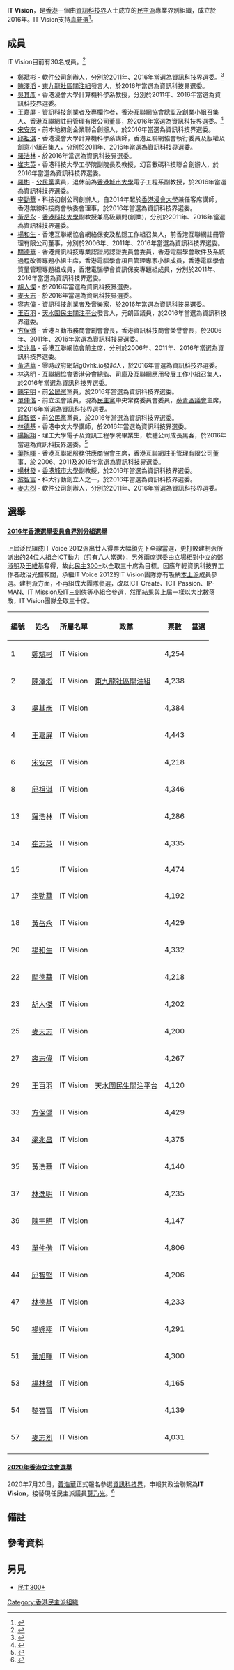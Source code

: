 {{香港政黨表
|中文名稱=IT Vision
|英文名稱=
|黨徽文件名 = 
|頭銜1=
|姓名1=
|創立=2016年11月13日
|總部=
|黨員人數=  
|象徵顏色= [[橙色|橙色]]
|色彩編碼= #F37943
|政黨口號=
|立法會議席 = {{Infobox political party/seats|0|70|hex={{Party meta/color/IT Vision}}}}
|區議會議席 = {{Infobox political party/seats|2|479|hex={{Party meta/color/IT Vision}}}}
|選舉委員會選委數目={{Infobox political party/seats|30|1200|{{Party meta/color/IT Vision}}}}
|政治派系 = [[民主派_(香港)|民主派]]
|意識形態 = [[民主主義|民主主義]]
|政治立场 = [[大帳篷|大帳篷]]
|網站=[https://www.itvision.hk/ itvision.hk]
}}

'''IT Vision'''，是[[香港|香港]]一個由[[資訊科技界功能界別|資訊科技界]]人士成立的[[民主派_(香港)|民主派]]專業界別組織，成立於2016年。IT Vision支持[[真普選|真普選]]<ref>{{cite news |title= IT Vision 政綱 |url= https://www.itvision.hk/zh/%e6%94%bf%e7%b6%b1/ |accessdate= 2016-11-18 |publisher= IT Vision |date= 2016-11-18 |archive-url= https://web.archive.org/web/20200715230243/https://www.itvision.hk/zh/%E6%94%BF%E7%B6%B1/ |archive-date= 2020-07-15 |dead-url= no }}</ref>。

==成員==
IT Vision目前有30名成員。<ref>{{cite news |title= IT Vision 成員 |url= https://www.itvision.hk/zh/成員/ |accessdate= 2018-11-27 |publisher= IT Vision |date= 2016-11-18 |archive-url= https://web.archive.org/web/20200715222441/https://www.itvision.hk/zh/%E6%88%90%E5%93%A1/ |archive-date= 2020-07-15 |dead-url= no }}</ref>
*[[鄭斌彬|鄭斌彬]] - 軟件公司創辦人，分別於2011年、2016年當選為資訊科技界選委。<ref>{{cite news |title= 1 – 鄭斌彬, Ben |url= https://www.itvision.hk/zh/portfolio_page/鄭斌彬-ben/ |accessdate= 2016-11-18 |publisher= IT Vision |date= 2016-11-18 |dead-url= no |archive-date= 2020-07-20 |archive-url= https://web.archive.org/web/20200720133135/https://www.itvision.hk/zh/portfolio_page/%E9%84%AD%E6%96%8C%E5%BD%AC-ben/ }}</ref>
*[[陳澤滔|陳澤滔]] - [[東九龍社區關注組|東九龍社區關注組]]發言人，於2016年當選為資訊科技界選委。
*[[吳其彥|吳其彥]] - 香港浸會大學計算機科學系教授，分別於2011年、2016年當選為資訊科技界選委。
*[[王嘉屏|王嘉屏]] - 資訊科技創業者及專欄作者，香港互聯網協會總監及創業小組召集人、香港互聯網註冊管理有限公司董事，於2016年當選為資訊科技界選委。<ref>{{cite news |title= IT界女神 撼贏建制 |url= https://www.startupbeat.hkej.com/?p=38386 |archive-url= https://web.archive.org/web/20161217022431/http://startupbeat.hkej.com/?p=38386 |archive-date= 2016-12-17 |dead-url= no |accessdate= 2020-07-20 }}</ref>
*[[宋安來|宋安來]] - 前本地初創企業聯合創辦人，於2016年當選為資訊科技界選委。
*[[邱祖淇|邱祖淇]] - 香港浸會大學計算機科學系講師，香港互聯網協會執行委員及版權及創意小組召集人，分別於2011年、2016年當選為資訊科技界選委。
*[[羅浩林|羅浩林]] - 於2016年當選為資訊科技界選委。
*[[崔志英|崔志英]] - 香港科技大學工學院副院長及教授，幻音數碼科技聯合創辦人，於2016年當選為資訊科技界選委。
*[[羅彬_(香港)|羅彬]] - [[公民黨_(香港)|公民黨]]黨員，退休前為[[香港城市大學|香港城市大學]]電子工程系副教授，於2016年當選為資訊科技界選委。
*[[李勁華|李勁華]] - 科技初創公司創辦人，自2014年起於[[香港浸會大學|香港浸會大學]]兼任客席講師，香港無線科技商會執委會理事，於2016年當選為資訊科技界選委。
*[[黃岳永|黃岳永]] - [[香港科技大學|香港科技大學]]副教授兼高級顧問(創業)，分別於2011年、2016年當選為資訊科技界選委。
*[[楊和生|楊和生]] - 香港互聯網協會網絡保安及私隱工作組召集人，前香港互聯網註冊管理有限公司董事，分別於2006年、2011年、2016年當選為資訊科技界選委。
*[[關德華|關德華]] - 香港資訊科技專業認證局認證委員會委員，香港電腦學會軟件及系統過程改善專題小組主席，香港電腦學會項目管理專家小組成員，香港電腦學會質量管理專題組成員，香港電腦學會資訊保安專題組成員，分別於2011年、2016年當選為資訊科技界選委。
*[[胡人傑|胡人傑]] - 於2016年當選為資訊科技界選委。
*[[麥天志|麥天志]] - 於2016年當選為資訊科技界選委。
*[[容志偉|容志偉]] - 資訊科技創業者及音樂家，於2016年當選為資訊科技界選委。
*[[王百羽|王百羽]] - [[天水圍民生關注平台|天水圍民生關注平台]]發言人，元朗區議員，於2016年當選為資訊科技界選委。
*[[方保僑|方保僑]] - 香港互動市務商會創會會長，香港資訊科技商會榮譽會長，於2006年、2011年、2016年當選為資訊科技界選委。
*[[梁兆昌|梁兆昌]] - 香港互聯網協會前主席，分別於2006年、2011年、2016年當選為資訊科技界選委。
*[[黃浩華_(1987年)|黃浩華]] - 零時政府網站g0vhk.io發起人，於2016年當選為資訊科技界選委。
*[[林逸明|林逸明]] - 互聯網協會香港分會總監、司庫及互聯網應用發展工作小組召集人，於2016年當選為資訊科技界選委。
*[[陳宇明|陳宇明]] - 前[[公民黨_(香港)|公民黨]]黨員，於2016年當選為資訊科技界選委。
*[[單仲偕|單仲偕]] - 前立法會議員，現為[[香港民主黨|民主黨]]中央常務委員會委員，[[葵青區議會|葵青區議會]]主席，於2016年當選為資訊科技界選委。
*[[邱智堅|邱智堅]] - 前[[公民黨_(香港)|公民黨]]黨員，於2016年當選為資訊科技界選委。
*[[林德基|林德基]] - 香港中文大學講師，於2016年當選為資訊科技界選委。
*[[楊婉翔|楊婉翔]] - 理工大學電子及資訊工程學院畢業生，軟體公司成長黑客，於2016年當選為資訊科技界選委。<ref>{{cite news |title= 90後傘運女誓踢走689 |url= https://hk.news.appledaily.com/local/20161207/QZYHSUKXZ2JNVMTETG7V5UFKH4/ |accessdate= 2016-12-07 |publisher= 蘋果日報 |date= 2016-11-18 |dead-url= no |archive-date= 2020-07-20 |archive-url= https://web.archive.org/web/20200720134040/https://hk.news.appledaily.com/local/20161207/QZYHSUKXZ2JNVMTETG7V5UFKH4/ }}</ref>
*[[葉旭暉|葉旭暉]] - 香港互聯網服務供應商協會主席，香港互聯網註冊管理有限公司董事，於 2006、2011及2016年當選為資訊科技界選委。
*[[楊林發|楊林發]] - [[香港城市大學|香港城市大學]]副教授，於2016年當選為資訊科技界選委。
*[[黎智富|黎智富]] - 科大行動創立人之一，於2016年當選為資訊科技界選委。
*[[麥志烈|麥志烈]] - 軟件公司創辦人，分別於2011年、2016年當選為資訊科技界選委。

==選舉==
====[[2016年香港選舉委員會界別分組選舉|2016年香港選舉委員會界別分組選舉]]====
{{seealso|2016年香港選舉委員會界別分組選舉#資訊科技界}}
{{Noteref| IT Vision在2016年香港選舉委員會界別分組選舉的參選政綱可見[https://web.archive.org/web/20200715230243/https://www.itvision.hk/zh/政綱/ 此]。}}
上屆泛民組成IT Voice 2012派出廿人得票大幅領先下全線當選，更打敗建制派所派出的24位人組合ICT動力（只有八人當選），另外兩席選委由立場相對中立的[[鄧淑明|鄧淑明]]及[[王維基|王維基]]奪得，故此[[民主300+|民主300+]]以全取三十席為目標。因應年輕資訊科技界工作者政治光譜較闊，承繼IT Voice 2012的IT Vision團隊亦有吸納[[本土派_(香港)|本土派]]成員參選。建制派方面，不再組成大團隊參選，改以ICT Create、ICT Passion、IP-MAN、IT Mission及IT三劍俠等小組合參選，然而結果與上屆一樣以大比數落敗，IT Vision團隊全取三十席。
{| class="wikitable sortable"
|-
!編號!!姓名!!所屬名單!!政黨!!票數!!當選
|-
|1||[[鄭斌彬|鄭斌彬]]||IT Vision {{D300+}}||||align=right|4,254||{{Black check}}
|-
|2||[[陳澤滔|陳澤滔]]||IT Vision {{D300+}}||[[東九龍社區關注組|東九龍社區關注組]]||align=right|4,238||{{Black check}}
|-
|3||[[吳其彥|吳其彥]]||IT Vision {{D300+}}||||align=right|4,384||{{Black check}}
|-
|4||[[王嘉屏|王嘉屏]]||IT Vision {{D300+}}||||align=right|4,443||{{Black check}}
|-
|6||[[宋安來|宋安來]]||IT Vision {{D300+}}||||align=right|4,218||{{Black check}}
|-
|8||[[邱祖淇|邱祖淇]]||IT Vision {{D300+}}||||align=right|4,346||{{Black check}}
|-
|13||[[羅浩林|羅浩林]]||IT Vision {{D300+}}||||align=right|4,286||{{Black check}}
|-
|14||[[崔志英|崔志英]]||IT Vision {{D300+}}||||align=right|4,335||{{Black check}}
|-
|15||{{Abbr|[[羅彬_(香港)|羅彬]]|Robin Sarah Bradbeer}}||IT Vision {{D300+}}||{{CPHK}}||align=right|4,474||{{Black check}}
|-
|17||[[李勁華|李勁華]]||IT Vision {{D300+}}||||align=right|4,192||{{Black check}}
|-
|18||[[黃岳永|黃岳永]]||IT Vision {{D300+}}||||align=right|4,429||{{Black check}}
|-
|20||[[楊和生|楊和生]]||IT Vision {{D300+}}||||align=right|4,332||{{Black check}}
|-
|22||[[關德華|關德華]]||IT Vision {{D300+}}||||align=right|4,218||{{Black check}}
|-
|23||[[胡人傑|胡人傑]]||IT Vision {{D300+}}||||align=right|4,202||{{Black check}}
|-
|25||[[麥天志|麥天志]]||IT Vision {{D300+}}||||align=right|4,200||{{Black check}}
|-
|27||[[容志偉|容志偉]]||IT Vision {{D300+}}||||align=right|4,267||{{Black check}}
|-
|29||[[王百羽|王百羽]]||IT Vision {{D300+}}||[[天水圍民生關注平台|天水圍民生關注平台]]||align=right|4,120||{{Black check}}
|-
|33||[[方保僑|方保僑]]||IT Vision {{D300+}}||||align=right|4,429||{{Black check}}
|-
|34||[[梁兆昌|梁兆昌]]||IT Vision {{D300+}}||||align=right|4,375||{{Black check}}
|-
|35||[[黃浩華_(1987年)|黃浩華]]||IT Vision {{D300+}}||||align=right|4,140||{{Black check}}
|-
|37||[[林逸明|林逸明]]||IT Vision {{D300+}}||||align=right|4,235||{{Black check}}
|-
|39||[[陳宇明|陳宇明]]||IT Vision {{D300+}}||{{CPHK}}||align=right|4,147||{{Black check}}
|-
|43||[[單仲偕|單仲偕]]||IT Vision {{D300+}}||{{DPHK}}||align=right|4,806||{{Black check}}
|-
|44||[[邱智堅|邱智堅]]||IT Vision {{D300+}}||{{CPHK}}||align=right|4,206||{{Black check}}
|-
|47||[[林德基|林德基]]||IT Vision {{D300+}}||||align=right|4,233||{{Black check}}
|-
|50||[[楊婉翔|楊婉翔]]||IT Vision {{D300+}}||||align=right|4,291||{{Black check}}
|-
|51||[[葉旭暉|葉旭暉]]||IT Vision {{D300+}}||||align=right|4,300||{{Black check}}
|-
|53||[[楊林發|楊林發]]||IT Vision {{D300+}}||||align=right|4,165||{{Black check}}
|-
|54||[[黎智富|黎智富]]||IT Vision {{D300+}}||{{CPHK}}||align=right|4,139||{{Black check}}
|-
|57||[[麥志烈|麥志烈]]||IT Vision {{D300+}}||||align=right|4,031||{{Black check}}
|-
|}

====[[2020年香港立法會選舉|2020年香港立法會選舉]]====
2020年7月20日，[[黃浩華_(1987年)|黃浩華]]正式報名參選[[資訊科技界功能界別|資訊科技界]]，申報其政治聯繫為'''IT Vision'''，接替現任民主派議員[[莫乃光|莫乃光]]。<ref name="apple-20200715-it">{{cite web |title=【立法會選舉●IT界】莫乃光棄連任 32歲數據專才接棒出征 DayDayCook創辦人料代建制上陣 |url=https://hk.news.appledaily.com/local/20200715/MU2F3FKE7KGC3IAE7QTFMDGWEE/ |website=Apple Daily 蘋果日報 |accessdate=2020-07-15 |language=zh-hk |archive-date=2020-07-15 |archive-url=https://web.archive.org/web/20200715153130/https://hk.news.appledaily.com/local/20200715/MU2F3FKE7KGC3IAE7QTFMDGWEE/ |dead-url=no }}</ref>

==備註==
{{notefoot}} 

== 參考資料 ==
{{reflist}}

== 另見 ==
* [[民主300+|民主300+]]
{{民主300+}}

[[Category:香港民主派組織|Category:香港民主派組織]]